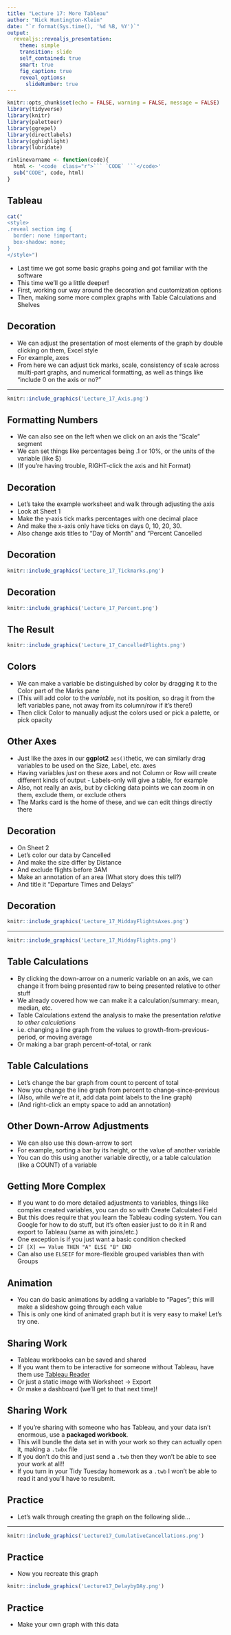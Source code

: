 ```yaml
---
title: "Lecture 17: More Tableau"
author: "Nick Huntington-Klein"
date: "`r format(Sys.time(), '%d %B, %Y')`"
output:   
  revealjs::revealjs_presentation:
    theme: simple
    transition: slide
    self_contained: true
    smart: true
    fig_caption: true
    reveal_options:
      slideNumber: true
---
```


```r
knitr::opts_chunk$set(echo = FALSE, warning = FALSE, message = FALSE)
library(tidyverse)
library(knitr)
library(paletteer)
library(ggrepel)
library(directlabels)
library(gghighlight)
library(lubridate)

rinlinevarname <- function(code){
  html <- '<code  class="r">``` `CODE` ```</code>'
  sub("CODE", code, html)
}
```


## Tableau

```r
cat("
<style>
.reveal section img {
  border: none !important;
  box-shadow: none;
}
</style>")
```

- Last time we got some basic graphs going and got familiar with the software
- This time we'll go a little deeper!
- First, working our way around the decoration and customization options
- Then, making some more complex graphs with Table Calculations and Shelves

## Decoration

- We can adjust the presentation of most elements of the graph by double clicking on them, Excel style
- For example, axes
- From here we can adjust tick marks, scale, consistency of scale across multi-part graphs, and numerical formatting, as well as things like "include 0 on the axis or no?"

---

```r
knitr::include_graphics('Lecture_17_Axis.png')
```

## Formatting Numbers

- We can also see on the left when we click on an axis the "Scale" segment
- We can set things like percentages being .1 or 10%, or the units of the variable (like $)
- (If you're having trouble, RIGHT-click the axis and hit Format)

## Decoration

- Let's take the example worksheet and walk through adjusting the axis
- Look at Sheet 1
- Make the y-axis tick marks percentages with one decimal place
- And make the x-axis only have ticks on days 0, 10, 20, 30.
- Also change axis titles to "Day of Month" and "Percent Cancelled

## Decoration

```r
knitr::include_graphics('Lecture_17_Tickmarks.png')
```

## Decoration

```r
knitr::include_graphics('Lecture_17_Percent.png')
```


## The Result

```r
knitr::include_graphics('Lecture_17_CancelledFlights.png')
```

## Colors

- We can make a variable be distinguished by color by dragging it to the Color part of the Marks pane
- (This will add color to the *variable*, not its position, so drag it from the left variables pane, not away from its column/row if it's there!)
- Then click Color to manually adjust the colors used or pick a palette, or pick opacity

## Other Axes

- Just like the axes in our **ggplot2** `aes()`thetic, we can similarly drag variables to be used on the Size, Label, etc. axes
- Having variables *just* on these axes and not Column or Row will create different kinds of output - Labels-only will give a table, for example
- Also, not really an axis, but by clicking data points we can zoom in on them, exclude them, or exclude others
- The Marks card is the home of these, and we can edit things directly there

## Decoration

- On Sheet 2
- Let's color our data by Cancelled
- And make the size differ by Distance
- And exclude flights before 3AM
- Make an annotation of an area (What story does this tell?)
- And title it "Departure Times and Delays"

## Decoration

```r
knitr::include_graphics('Lecture_17_MiddayFlightsAxes.png')
```

---

```r
knitr::include_graphics('Lecture_17_MiddayFlights.png')
```


## Table Calculations

- By clicking the down-arrow on a numeric variable on an axis, we can change it from being presented raw to being presented relative to other stuff
- We already covered how we can make it a calculation/summary: mean, median, etc.
- Table Calculations extend the analysis to make the presentation *relative to other calculations*
- i.e. changing a line graph from the values to growth-from-previous-period, or moving average
- Or making a bar graph percent-of-total, or rank


## Table Calculations

- Let's change the bar graph from count to percent of total
- Now you change the line graph from percent to change-since-previous
- (Also, while we're at it, add data point labels to the line graph)
- (And right-click an empty space to add an annotation)

## Other Down-Arrow Adjustments

- We can also use this down-arrow to sort
- For example, sorting a bar by its height, or the value of another variable
- You can do this using another variable directly, or a table calculation (like a COUNT) of a variable

## Getting More Complex

- If you want to do more detailed adjustments to variables, things like complex created variables, you can do so with Create Calculated Field
- But this does require that you learn the Tableau coding system. You can Google for how to do stuff, but it's often easier just to do it in R and export to Tableau (same as with joins/etc.)
- One exception is if you just want a basic condition checked
- `IF [X] == Value THEN "A" ELSE "B" END`
- Can also use `ELSEIF` for more-flexible grouped variables than with Groups

## Animation

- You can do basic animations by adding a variable to "Pages"; this will make a slideshow going through each value
- This is only one kind of animated graph but it is very easy to make! Let's try one.

## Sharing Work

- Tableau workbooks can be saved and shared
- If you want them to be interactive for someone without Tableau, have them use [Tableau Reader](https://www.tableau.com/products/reader)
- Or just a static image with Worksheet $\rightarrow$ Export
- Or make a dashboard (we'll get to that next time)!


## Sharing Work

- If you're sharing with someone who has Tableau, and your data isn't enormous, use a **packaged workbook**.
- This will bundle the data set in with your work so they can actually open it, making a `.twbx` file
- If you don't do this and just send a `.twb` then they won't be able to see your work at all!!
- If you turn in your Tidy Tuesday homework as a `.twb` I won't be able to read it and you'll have to resubmit.

## Practice

- Let's walk through creating the graph on the following slide...

---

```r
knitr::include_graphics('Lecture17_CumulativeCancellations.png')
```

## Practice

- Now you recreate this graph

```r
knitr::include_graphics('Lecture17_DelaybyDAy.png')
```


## Practice

- Make your own graph with this data